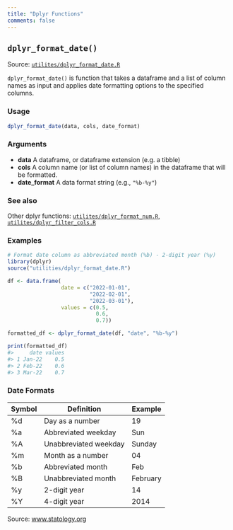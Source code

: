 ```yaml
---
title: "Dplyr Functions"
comments: false
---
```


## `dplyr_format_date()` 

Source: [`utilites/dplyr_format_date.R`](https://github.com/craig-shenton/RAPdown/blob/main/utilities/dplyr_format_date.R)

`dplyr_format_date()` is function that takes a dataframe and a list of column names as input and applies date formatting options to the specified columns.

### Usage

```r
dplyr_format_date(data, cols, date_format)
```

### Arguments

- __data__
A dataframe, or dataframe extension (e.g. a tibble)
- __cols__
A column name (or list of column names) in the dataframe that will be formatted.
- __date_format__
A data format string (e.g., `"%b-%y"`)


### See also

Other dplyr functions: [`utilites/dplyr_format_num.R`](https://github.com/craig-shenton/RAPdown/blob/main/utilities/dplyr_format_num.R), [`utilites/dplyr_filter_cols.R`](https://github.com/craig-shenton/RAPdown/blob/main/utilities/dplyr_filter_cols.R)

### Examples

```r
# Format date column as abbreviated month (%b) - 2-digit year (%y)
library(dplyr)
source("utilities/dplyr_format_date.R")

df <- data.frame(
                 date = c("2022-01-01",
                          "2022-02-01",
                          "2022-03-01"),
                 values = c(0.5,
                            0.6,
                            0.7))

formatted_df <- dplyr_format_date(df, "date", "%b-%y")

print(formatted_df)
#>     date values
#> 1 Jan-22    0.5
#> 2 Feb-22    0.6
#> 3 Mar-22    0.7
```

### Date Formats

Symbol | Definition | Example
-------|------------|--------
%d | Day as a number | 19
%a | Abbreviated weekday | Sun
%A | Unabbreviated weekday | Sunday
%m | Month as a number | 04
%b | Abbreviated month | Feb
%B | Unabbreviated month | February
%y | 2-digit year | 14
%Y | 4-digit year | 2014

Source: [www.statology.org](https://www.statology.org/r-date-format/)

